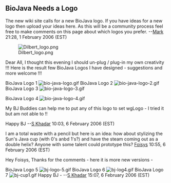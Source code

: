 == BioJava Needs a Logo ==

The new wiki site calls for a new BioJava logo. If you have ideas for a new logo then upload your ideas here. As this will be a community process feel free to make comments on this page about which logos you prefer.
--[[User:Mark|Mark]] 21:28, 1 February 2006 (EST)


[[Image:Dilbert_logo.png]]


Dear All, 
I thought this evening I should un-plug / plug-in my own creativity !!! Here is the result 
few BioJava Logos I have designed - suggestions and more welcome !!! 

BioJava Logo 1 
[[Image:bio-java-logo.gif]]
BioJava Logo 2
[[Image:bio-java-logo-2.gif]]
BioJava Logo 3
[[Image:bio-java-logo-3.gif]]



BioJava Logo 4
[[Image:bio-java-logo-4.gif]]


My BJ Buddies can help me to put any of this logo to set wgLogo - 
I tried it but am not able to !! 

Happy BJ --[[User:S Khadar|S Khadar]] 10:03, 6 February 2006 (EST)

I am a total waste with a pencil but here is an idea: how about stylizing the Sun's Java cup (with 0's anbd 1's?) and have the steam coming out as a double helix? Anyone with  some talent could prototype this? [[User:Foisys|Foisys]] 10:55, 6 February 2006 (EST)

Hey Foisys, Thanks for the comments - here it is more new versions - 

BioJava Logo 5
[[Image:bj-logo-5.gif]]
BioJava Logo 6 
[[Image:bj-log4.gif]]
BioJava Logo 7 
[[Image:bj-cup1.gif]]
Happy BJ - --[[User:S Khadar|S Khadar]] 15:07, 6 February 2006 (EST)
